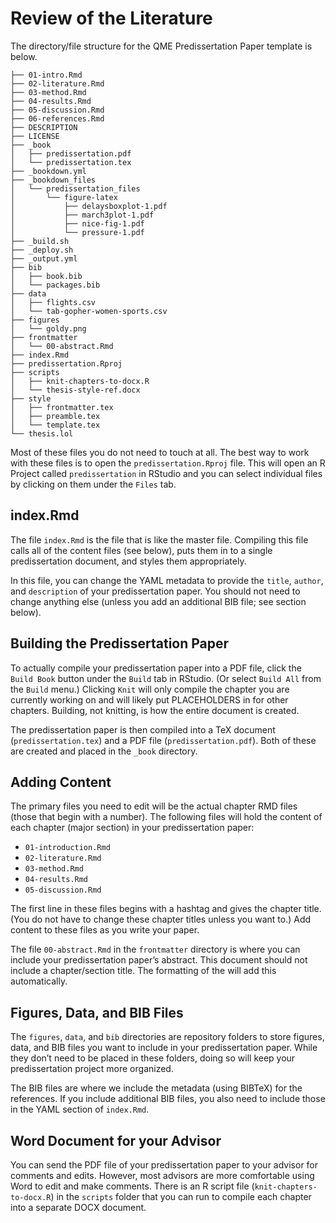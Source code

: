 # Review of the Literature {#review}

<!--
The {#review} text after the chapter declaration will allow us to link throughout the document back to the beginning of Chapter 2. Look for the reference to this label at the beginning of Chapter 3. These labels will automatically be generated (if not specified) by changing the spaces to hyphens and capital letters to lowercase. For example, if it weren't specified here, the label would be '#review-of-the-literature'.
-->

The directory/file structure for the QME Predissertation Paper template is below.


```
├── 01-intro.Rmd
├── 02-literature.Rmd
├── 03-method.Rmd
├── 04-results.Rmd
├── 05-discussion.Rmd
├── 06-references.Rmd
├── DESCRIPTION
├── LICENSE
├── _book
│   ├── predissertation.pdf
│   └── predissertation.tex
├── _bookdown.yml
├── _bookdown_files
│   └── predissertation_files
│       └── figure-latex
│           ├── delaysboxplot-1.pdf
│           ├── march3plot-1.pdf
│           ├── nice-fig-1.pdf
│           └── pressure-1.pdf
├── _build.sh
├── _deploy.sh
├── _output.yml
├── bib
│   ├── book.bib
│   └── packages.bib
├── data
│   ├── flights.csv
│   └── tab-gopher-women-sports.csv
├── figures
│   └── goldy.png
├── frontmatter
│   └── 00-abstract.Rmd
├── index.Rmd
├── predissertation.Rproj
├── scripts
│   ├── knit-chapters-to-docx.R
│   └── thesis-style-ref.docx
├── style
│   ├── frontmatter.tex
│   ├── preamble.tex
│   └── template.tex
└── thesis.lol
```

Most of these files you do not need to touch at all. The best way to work with these files is to open the `predissertation.Rproj` file. This will open an R Project called `predissertation` in RStudio and you can select individual files by clicking on them under the `Files` tab.

## index.Rmd

The file `index.Rmd` is the file that is like the master file. Compiling this file calls all of the content files (see below), puts them in to a single predissertation document, and styles them appropriately. 

In this file, you can change the YAML metadata to provide the `title`, `author`, and `description` of your predissertation paper. You should not need to change anything else (unless you add an additional BIB file; see section below).

## Building the Predissertation Paper

To actually compile your predissertation paper into a PDF file, click the `Build Book` button under the `Build` tab in RStudio. (Or select `Build All` from the `Build` menu.) Clicking `Knit` will only compile the chapter you are currently working on and will likely put PLACEHOLDERS in for other chapters. Building, not knitting, is how the entire document is created.

The predissertation paper is then compiled into a TeX document (`predissertation.tex`) and a PDF file (`predissertation.pdf`). Both of these are created and placed in the `_book` directory.

## Adding Content

The primary files you need to edit will be the actual chapter RMD files (those that begin with a number). The following files will hold the content of each chapter (major section) in your predissertation paper:

- `01-introduction.Rmd`
- `02-literature.Rmd`
- `03-method.Rmd`
- `04-results.Rmd`
- `05-discussion.Rmd`

The first line in these files begins with a hashtag and gives the chapter title. (You do not have to change these chapter titles unless you want to.) Add content to these files as you write your paper.

The file `00-abstract.Rmd` in the `frontmatter` directory is where you can include your predissertation paper's abstract. This document should not include a chapter/section title. The formatting of the \LaTeX will add this automatically.

## Figures, Data, and BIB Files

The `figures`, `data`, and `bib` directories are repository folders to store figures, data, and BIB files you want to include in your predissertation paper. While they don't need to be placed in these folders, doing so will keep your predissertation project more organized.

The BIB files are where we include the metadata (using BIBTeX) for the references. If you include additional BIB files, you also need to include those in the YAML section of `index.Rmd`.


## Word Document for your Advisor

You can send the PDF file of your predissertation paper to your advisor for comments and edits. However, most advisors are more comfortable using Word to edit and make comments. There is an R script file (`knit-chapters-to-docx.R`) in the `scripts` folder that you can run to compile each chapter into a separate DOCX document.





